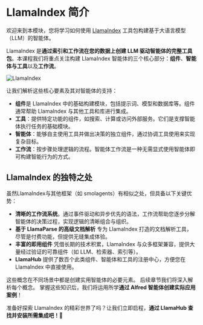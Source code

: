 # LlamaIndex 简介

欢迎来到本模块，您将学习如何使用 [LlamaIndex](https://www.llamaindex.ai/) 工具包构建基于大语言模型（LLM）的智能体。

LlamaIndex 是**通过索引和工作流在您的数据上创建 LLM 驱动智能体的完整工具包**。本课程我们将重点关注构建 LlamaIndex 智能体的三个核心部分：**组件**、**智能体与工具**以及**工作流**。

![LlamaIndex](https://huggingface.co/datasets/agents-course/course-images/resolve/main/en/unit2/llama-index/thumbnail.png)

让我们解析这些核心要素及其对智能体的支持：

- **组件**是 LlamaIndex 中的基础构建模块，包括提示词、模型和数据库等。组件通常帮助 LlamaIndex 与其他工具和库进行集成。
- **工具**：提供特定功能的组件，如搜索、计算或访问外部服务。它们是支撑智能体执行任务的基础模块。
- **智能体**：能够自主使用工具并做出决策的独立组件，通过协调工具使用来实现复杂目标。
- **工作流**：按步骤处理逻辑的流程。智能体工作流是一种无需显式使用智能体即可构建智能行为的方式。


## LlamaIndex 的独特之处

虽然LlamaIndex与其他框架（如 smolagents）有相似之处，但具备以下关键优势：

- **清晰的工作流系统**。通过事件驱动和异步优先的语法，工作流帮助您逐步分解智能体的决策过程，实现逻辑的清晰组合与组织。
- **基于 LlamaParse 的高级文档解析** 专为 LlamaIndex 打造的文档解析工具，尽管是付费功能，但提供无缝集成体验。
- **丰富的即用组件** 凭借长期的技术积累，LlamaIndex 与众多框架兼容，提供大量经过验证的可靠组件（如 LLM、检索器、索引等）。
- **LlamaHub** 提供了数百个此类组件、智能体和工具的注册中心，方便您在 LlamaIndex 中直接使用。

这些概念在不同场景中都是创建实用智能体的必要元素。
后续章节我们将深入解析每个概念。
掌握这些知识后，我们将运用所学**通过 Alfred 智能体创建实际应用案例**！

准备好探索 LlamaIndex 的精彩世界了吗？让我们立即启程，**通过 LlamaHub 查找并安装所需集成吧！🚀**
